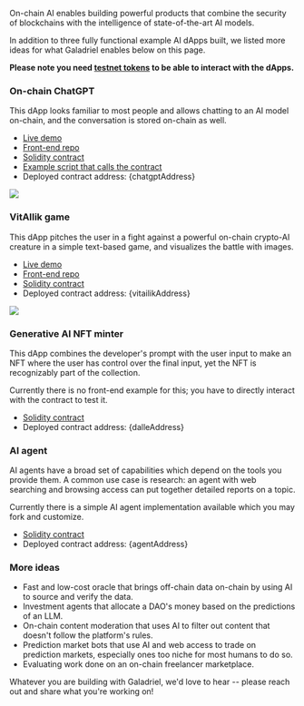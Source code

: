 
On-chain AI enables building powerful products that combine the security of blockchains with the intelligence of state-of-the-art AI models.

In addition to three fully functional example AI dApps built, we listed more ideas for what Galadriel enables below on this page.

**Please note you need [testnet tokens](/faucet) to be able to interact with the dApps.**

### On-chain ChatGPT

This dApp looks familiar to most people and allows chatting to an AI model on-chain, and the conversation is stored on-chain as well.

* [Live demo](https://chatgpt.galadriel.com)
* [Front-end repo](https://github.com/galadriel-ai/example-chatgpt)
* [Solidity contract](https://github.com/galadriel-ai/contracts/blob/main/contracts/contracts/ChatGpt.sol)
* [Example script that calls the contract](https://github.com/galadriel-ai/contracts/blob/main/examples/chat.ts)
* Deployed contract address: {chatgptAddress}

<Frame>
<img src="/images/chatgpt.png"/>
</Frame>


### VitAIlik game

This dApp pitches the user in a fight against a powerful on-chain crypto-AI creature in a simple text-based game, and visualizes the battle with images.

* [Live demo](https://vitailik.galadriel.com)
* [Front-end repo](https://github.com/galadriel-ai/example-vitailik-game)
* [Solidity contract](https://github.com/galadriel-ai/contracts/blob/main/contracts/contracts/Vitailik.sol)
* Deployed contract address: {vitailikAddress}

<Frame>
<img src="/images/vitailik.png"/>
</Frame>


### Generative AI NFT minter

This dApp combines the developer's prompt with the user input to make an NFT where the user has control over the final input, yet the NFT is recognizably part of the collection.

Currently there is no front-end example for this; you have to directly interact with the contract to test it.

* [Solidity contract](https://github.com/galadriel-ai/contracts/blob/main/contracts/contracts/DalleNft.sol)
* Deployed contract address: {dalleAddress}

### AI agent

AI agents have a broad set of capabilities which depend on the tools you provide them. A common use case is research: an agent with web searching and browsing access can put together detailed reports on a topic.

Currently there is a simple AI agent implementation available which you may fork and customize.

* [Solidity contract](https://github.com/galadriel-ai/contracts/blob/main/contracts/contracts/Agent.sol)
* Deployed contract address: {agentAddress}

### More ideas
* Fast and low-cost oracle that brings off-chain data on-chain by using AI to source and verify the data.
* Investment agents that allocate a DAO's money based on the predictions of an LLM.
* On-chain content moderation that uses AI to filter out content that doesn't follow the platform's rules.
* Prediction market bots that use AI and web access to trade on prediction markets, especially ones too niche for most humans to do so.
* Evaluating work done on an on-chain freelancer marketplace.

Whatever you are building with Galadriel, we'd love to hear -- please reach out and share what you're working on!